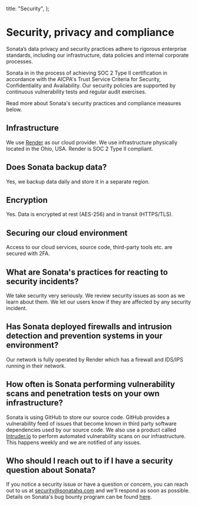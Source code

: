  title: "Security",
};

# Security, privacy and compliance

Sonata’s data privacy and security practices adhere to rigorous enterprise standards, including our infrastructure, data policies and internal corporate processes.

Sonata in in the process of achieving SOC 2 Type II certification in accordance with the  AICPA's Trust Service Criteria for Security, Confidentiality and Availability. Our security policies are supported by continuous vulnerability tests and regular audit exercises.

Read more about Sonata's security practices and compliance measures below.

## Infrastructure
We use [Render](https://render.com) as our cloud provider. We use infrastructure physically located in the Ohio, USA. Render is SOC 2 Type II compliant.

## Does Sonata backup data?
Yes, we backup data daily and store it in a separate region.

## Encryption
Yes. Data is encrypted at rest (AES-256) and in transit (HTTPS/TLS).

## Securing our cloud environment
Access to our cloud services, source code, third-party tools etc. are secured with 2FA.

## What are Sonata's practices for reacting to security incidents?
We take security very seriously. We review security issues as soon as we learn about them. We let our users know if they are affected by any security incident.

## Has Sonata deployed firewalls and intrusion detection and prevention systems in your environment?
Our network is fully operated by Render which has a firewall and IDS/IPS running in their network.

## How often is Sonata performing vulnerability scans and penetration tests on your own infrastructure?
Sonata is using GitHub to store our source code. GitHub provides a vulnerability feed of issues that become known in third party software dependencies used by our source code. We also use a product called [Intruder.io](https://intruder.io) to perform automated vulnerability scans on our infrastructure. This happens weekly and we are notified of any issues.

## Who should I reach out to if I have a security question about Sonata?
If you notice a security issue or have a question or concern, you can reach out to us at [security@sonatahq.com](mailto:security@sonatahq.com) and we'll respond as soon as possible. Details on Sonata's bug bounty program can be found [here](/vulnerability-report).